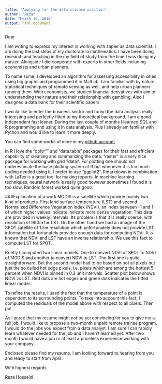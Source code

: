 ```yaml
---
title: "Applying for the data science position"
author: "Reza"
date: "March 16, 2016"
output: html_document
---
```

Dear 

I am writing to express my interest in working with zapier as data scientist. I am doing the last steps of my doctorate in mathematics. I have been doing research and teaching in the my field of study from the time I was doing my master. Alongside I did cooperate with experts in other fields including economists and urban planners.

To name some, I developed an algorithm for assessing accessibility in cities using big graphs and programmed it in MatLab. I am familiar with by nature statistical techniques of remote sensing as well, and help urban planners running them. With economists, we studied financial derivatives with aim of understanding their nature and their relationship with gambling. Also I designed a data bank for their scientific papers.

I would like to enter the business sector and found the data analysis really interesting and perfectly fitted to my theoretical background. I am a good independent fast leaner. During the last couple of months I learned SQL and R programming and using it in data analysis. Plus I already am familiar with Python and would like to learn it more deeply. 

You can find some works of mine in my [github account](github.com/srhumir)

In R I love the "dplyr"" and "data.table" packages for their fast and efficient capability of cleaning and summarizing the data. "raster" is a very nice package for working with grid ?data?. For plotting one should not underestimate the base plotting system of R but whenever it is too much coding needed using it, I prefer to use "ggplot2". Rmarkdown in combination with LaTex is a great tool for making reports. In machine learning techniques, neural network is really good however sometimes I found it is too slow. Random forest worked quite good. 

###Explanation of a work
MODIS is a satellite which provide mainly two kind of products. First land surface temperature (LST) and second Normalized Difference Vegetation Index (NDVI), an index between -1 and 1  of which higher values indicate indicate more dense vegetation. This data are provided in weekly intervals. Its problem is that it is really coerce, with resolution of 960m for LST. On the other hand we had an image of the SPOT satellite of 1.5m resolution which unfortunately does not provide LST information but fortunately provides enough data for computing NDVI. It is known that NDVI and LST have an inverse relationship. We use this fact to compute LST for SPOT.

Briefly I computed two linear models. One to convert NDVI of SPOT to NDVI of MODIS and another to convert NDVI to LST. The first one is quite straightforward. But the second model had to be based on not all pixels but just the so called hot edge pixels. i.e. pixels which are among the hottest 5 percent when NDVI is binned in 0.3 unit intervals. Scatter plot below shows NDVI vs LST. Red dots are hot edges and green dots indicates the fitted linear model. 

To refine the results, I used the fact that the temperature of a point is dependent to its surrounding points. To take into account this fact, I computed the residuals of the model above with respect to all pixels. Then put 



As I agree that my resume might not be yet convincing for you to give me a full job, I would like to propose a two-month unpaid remote trainee program. I would do the jobs you expect from a data analyst. I am sure I can rapidly learn whatever needed for the job and I haven't learned yet. After two month I would have a job or at least a priceless experience working with your company.

Enclosed please find my resume. I am looking forward to hearing from you and ready to start from April.


With highest regards

Reza Hosseini
